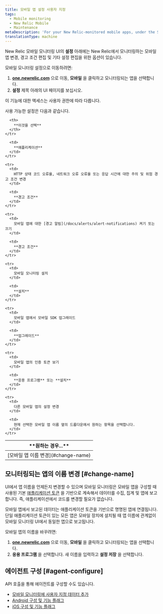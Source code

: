 ```yaml
---
title: 모바일 앱 설정 사용자 지정
tags:
  - Mobile monitoring
  - New Relic Mobile
  - Maintenance
metaDescription: 'For your New Relic-monitored mobile apps, under the Settings tab there are options for editing various settings.'
translationType: machine
---
```


New Relic 모바일 모니터링 UI의 **설정** 아래에는 New Relic에서 모니터링하는 모바일 앱 변경, 경고 조건 편집 및 기타 설정 편집을 위한 옵션이 있습니다.

모바일 모니터링 설정으로 이동하려면:

1. **[one.newrelic.com](https://one.newrelic.com/all-capabilities)** 으로 이동, **모바일** 을 클릭하고 모니터링되는 앱을 선택합니다.
2. **설정** 제목 아래의 UI 페이지를 보십시오.

<Callout variant="important">
  이 기능에 대한 액세스는 사용자 권한에 따라 다릅니다.
</Callout>

사용 가능한 설정은 다음과 같습니다.

<table>
  <thead>
    <tr>
      <th width={350}>
        **원하는 경우...**
      </th>

      <th>
        **이것을 선택**
      </th>
    </tr>
  </thead>

  <tbody>
    <tr>
      <td>
        [모바일 앱 이름 변경](#change-name)
      </td>

      <td>
        **애플리케이션**
      </td>
    </tr>

    <tr>
      <td>
        HTTP 상태 코드 오류율, 네트워크 오류 오류율 또는 응답 시간에 대한 주의 및 위험 경고 조건 변경
      </td>

      <td>
        **경고 조건**
      </td>
    </tr>

    <tr>
      <td>
        모바일 앱에 대한 [경고 알림](/docs/alerts/alert-notifications) 켜기 또는 끄기
      </td>

      <td>
        **경고 조건**
      </td>
    </tr>

    <tr>
      <td>
        모바일 모니터링 설치
      </td>

      <td>
        **설치**
      </td>
    </tr>

    <tr>
      <td>
        모바일 앱에서 모바일 SDK 업그레이드
      </td>

      <td>
        **업그레이드**
      </td>
    </tr>

    <tr>
      <td>
        모바일 앱의 인증 토큰 보기
      </td>

      <td>
        **응용 프로그램** 또는 **설치**
      </td>
    </tr>

    <tr>
      <td>
        다른 모바일 앱의 설정 변경
      </td>

      <td>
        현재 선택한 모바일 앱 이름 옆의 드롭다운에서 원하는 항목을 선택합니다.
      </td>
    </tr>
  </tbody>
</table>

## 모니터링되는 앱의 이름 변경 [#change-name]

UI에서 앱 이름을 언제든지 변경할 수 있으며 모바일 모니터링은 모바일 앱을 구성할 때 사용된 기본 [애플리케이션 토큰](/docs/mobile-apps/viewing-your-application-token) 을 기반으로 계속해서 데이터를 수집, 집계 및 앱에 보고합니다. 즉, 애플리케이션에서 코드를 변경할 필요가 없습니다.

<Callout variant="caution">
  모바일 앱에서 보고된 데이터는 애플리케이션 토큰을 기반으로 명명된 앱에 연결됩니다. 단일 애플리케이션 토큰이 있는 모든 앱은 모바일 장치에 설치될 때 앱 이름에 관계없이 모바일 모니터링 UI에서 동일한 앱으로 보고됩니다.
</Callout>

모바일 앱의 이름을 바꾸려면:

1. **[one.newrelic.com](https://one.newrelic.com/all-capabilities)** 으로 이동, **모바일** 을 클릭하고 모니터링되는 앱을 선택합니다.
2. **응용 프로그램** 을 선택합니다. 새 이름을 입력하고 **설정 저장** 을 선택합니다.

## 에이전트 구성 [#agent-configure]

API 호출을 통해 에이전트를 구성할 수도 있습니다.

* [모바일 모니터링에 사용자 지정 데이터 추가](/docs/mobile-monitoring/new-relic-mobile/maintenance/add-custom-data-new-relic-mobile)
* [Android 구성 및 기능 플래그](/docs/mobile-monitoring/new-relic-mobile-android/install-configure/android-agent-configuration-feature-flags)
* [iOS 구성 및 기능 플래그](/docs/mobile-monitoring/new-relic-mobile-ios/api-guides/ios-agent-configuration-feature-flags)
